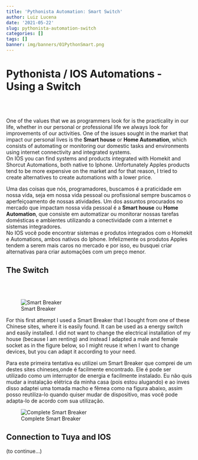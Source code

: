 ```yaml
---
title: 'Pythonista Automation: Smart Switch'
author: Luiz Lucena
date: '2021-05-22'
slug: pythonista-automation-switch
categories: []
tags: []
banner: img/banners/01PythonSmart.png
---
```


# Pythonista / IOS Automations - Using a Switch 
<br />
<br />

<div class = "row">
<div class = "col-md-6">
One of the values that we as programmers look for is the practicality in our life, whether in our personal or professional life we always look for improvements of our activities. One of the issues sought in the market that impact our personal lives is the **Smart house** or **Home Automation**, which consists of automating or monitoring our domestic tasks and environments using internet connectivity and integrated systems.
<br />
On IOS you can find systems and products integrated with Homekit and Shorcut Automations, both native to Iphone. Unfortunately Apples products tend to be more expensive on the market and for that reason, I tried to create alternatives to create automations with a lower price.

</div>
<div class = "col-md-6">
Uma das coisas que nós, programadores, buscamos é a praticidade em nossa vida, seja em nossa vida pessoal ou profissional sempre buscamos o aperfeiçoamento de nossas atividades. Um dos assuntos procurados no mercado que impactam nossa vida pessoal é a **Smart house** ou **Home Automation**, que consiste em automatizar ou monitorar nossas tarefas domésticas e  ambientes utilizando a conectividade com a internet e sistemas integradores.
<br />
No IOS você pode encontrar sistemas e produtos integrados com o Homekit e Automations, ambos nativos do Iphone. Infelizmente os produtos Apples tendem a serem mais caros no mercado e por isso, eu busquei criar alternativas para criar automações com um preço menor.
</div>
</div>

## The Switch

<br />
<br />

![Smart Breaker](img/01Switch.jpeg)

<div class = "row">
<div class = "col-md-6">
For this first attempt I used a Smart Breaker that I bought from one of these Chinese sites, where it is easily found. It can be used as a energy switch and easily installed. I did not want to change the electrical installation of my house (because I am renting) and instead I adapted a male and female socket as in the figure below, so I might reuse it when I want to change devices, but you can adapt it according to your need.

</div>
<div class = "col-md-6">
Para este primeira tentativa eu utilizei um Smart Breaker que comprei de um destes sites chineses,onde é facilmente encontrado. Ele é pode ser utilizado como um interruptor de energia e facilmente instalado. Eu não quis mudar a instalação elétrica da minha casa (pois estou alugando) e ao inves disso adaptei uma tomada macho e fêmea como na figura abaixo, assim posso reutiliza-lo quando quiser mudar de dispositivo, mas você pode adapta-lo de acordo com sua utilização.  <br />

</div>
</div>

![Complete Smart Breaker](img/02Switch.jpeg)

## Connection to Tuya and IOS



(to continue...)
